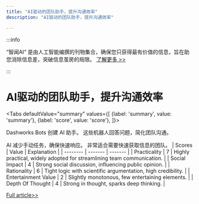 ```yaml
---
title: "AI驱动的团队助手，提升沟通效率"
description: "AI驱动的团队助手，提升沟通效率"

---
```



:::info

“智闻AI“ 是由人工智能编撰的刊物集合，确保您只获得最有价值的信息，旨在助您消除信息差，突破信息茧房的局限。  [了解更多 >>](/)

:::

# AI驱动的团队助手，提升沟通效率


<Tabs
	defaultValue="summary"
	values={[
	{label: 'summary', value: 'summary'},
	{label: 'score', value: 'score'},
]}>
<TabItem value="summary">


Dashworks Bots 创建 AI 助手。
这些机器人回答问题，简化团队沟通。

AI 减少手动任务，确保快速响应。
非常适合需要快速获取信息的团队。
</TabItem>
<TabItem value="score">
	| Scores     | Value   | Explanation |
	| -------- | ------- | ------- |
	| Practicality  | 7    | Highly practical, widely adopted for streamlining team communication.    |
	| Social Impact | 4     | Strong social discussion, influencing public opinion.    |
	| Rationality    | 6    | Tight logic with scientific argumentation, high credibility.    |
	| Entertainment Value    | 2    | Slightly monotonous, few entertaining elements.    |
	| Depth Of Thought    | 4    | Strong in thought, sparks deep thinking.    |
</TabItem>
</Tabs>

[Full article>>](https://www.dashworks.ai/bots)
